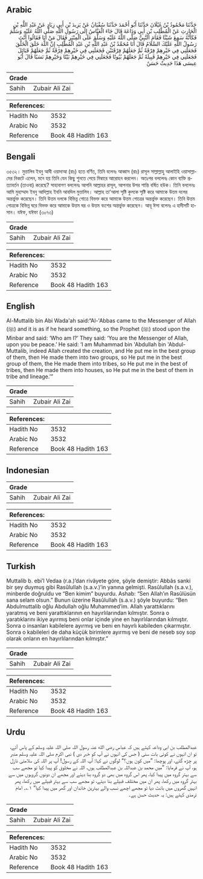 ## Arabic


<div dir="rtl" lang="ar" style={{fontSize:'larger',backgroundColor:'#f8f9fa',padding:20}}>
حَدَّثَنَا مَحْمُودُ بْنُ غَيْلَانَ حَدَّثَنَا أَبُو أَحْمَدَ حَدَّثَنَا سُفْيَانُ عَنْ يَزِيدَ بْنِ أَبِي زِيَادٍ عَنْ عَبْدِ اللَّهِ بْنِ الْحَارِثِ عَنْ الْمُطَّلِبِ بْنِ أَبِي وَدَاعَةَ قَالَ جَاءَ الْعَبَّاسُ إِلَى رَسُولِ اللَّهِ صَلَّى اللَّهُ عَلَيْهِ وَسَلَّمَ فَكَأَنَّهُ سَمِعَ شَيْئًا فَقَامَ النَّبِيُّ صَلَّى اللَّهُ عَلَيْهِ وَسَلَّمَ عَلَى الْمِنْبَرِ فَقَالَ مَنْ أَنَا فَقَالُوا أَنْتَ رَسُولُ اللَّهِ عَلَيْكَ السَّلَامُ قَالَ أَنَا مُحَمَّدُ بْنُ عَبْدِ اللَّهِ بْنِ عَبْدِ الْمُطَّلِبِ إِنَّ اللَّهَ خَلَقَ الْخَلْقَ فَجَعَلَنِي فِي خَيْرِهِمْ فِرْقَةً ثُمَّ جَعَلَهُمْ فِرْقَتَيْنِ فَجَعَلَنِي فِي خَيْرِهِمْ فِرْقَةً ثُمَّ جَعَلَهُمْ قَبَائِلَ فَجَعَلَنِي فِي خَيْرِهِمْ قَبِيلَةً ثُمَّ جَعَلَهُمْ بُيُوتًا فَجَعَلَنِي فِي خَيْرِهِمْ بَيْتًا وَخَيْرِهِمْ نَسَبًا قَالَ أَبُو عِيسَى هَذَا حَدِيثٌ حَسَنٌ
</div>
<div style={{backgroundColor:'#f8f9fa',padding:20, marginBottom: 10}}><table> <thead> <tr> <th>Grade</th> <th></th> </tr> </thead> <tbody> <tr><td>Sahih</td><td>Zubair Ali Zai</td></tr></tbody></table><table> <thead> <tr> <th>References:</th> <th></th> </tr> </thead> <tbody><tr><td>Hadith No</td><td>3532</td></tr><tr><td>Arabic No</td><td>3532</td></tr><tr><td>Reference</td><td>Book 48 Hadith 163</td></tr></tbody></table></div>

## Bengali


<div dir="ltr" lang="bn" style={{fontSize:'larger',backgroundColor:'#f8f9fa',padding:20}}>
৩৫৩২। মুত্তালিব ইবনু আবী ওয়াদাআ (রাঃ) হতে বর্ণিত, তিনি বলেনঃ আব্বাস (রাঃ) রাসূল সাল্লাল্লাহু আলাইহি ওয়াসাল্লামের নিকটে এলেন, মনে হয় তিনি যেন কিছু শুনতে পেয়ে মিম্বারে আরোহন করলেন। অতঃপর বললেনঃ কোন ব্যক্তি প্রত্যাবর্তন (তাওবা) করেছে? সাহাবাগণ বললেনঃ আপনি আল্লাহর রাসূল, আপনার উপর শান্তি বর্ষিত হউক। তিনি বললেনঃ আমি মুহাম্মাদ ইবনু আদিল্লাহ ইবনি আবদিল মুত্তালিব। আল্লাহ তা'আলা সৃষ্টি কুলকে সৃষ্টি করে আমাকে উত্তম দলের অন্তর্ভুক্ত করেছেন। তিনি উত্তম দলকে বিভিন্ন গোত্রে বিভক্ত করে আমাকে উত্তম গোত্রের অন্তর্ভুক্ত করেছেন। তিনি উত্তম গোত্রকে বিভিন্ন ঘরে বিভক্ত করে আমাকে উত্তম ঘর ও উত্তম বংশের অন্তর্ভুক্ত করেছেন। আবূ ঈসা বলেনঃ এ হাদীসটি হাসান। যঈফ, যঈফা (৩০৭৩)
</div>
<div style={{backgroundColor:'#f8f9fa',padding:20, marginBottom: 10}}><table> <thead> <tr> <th>Grade</th> <th></th> </tr> </thead> <tbody> <tr><td>Sahih</td><td>Zubair Ali Zai</td></tr></tbody></table><table> <thead> <tr> <th>References:</th> <th></th> </tr> </thead> <tbody><tr><td>Hadith No</td><td>3532</td></tr><tr><td>Arabic No</td><td>3532</td></tr><tr><td>Reference</td><td>Book 48 Hadith 163</td></tr></tbody></table></div>

## English


<div dir="ltr" lang="en" style={{fontSize:'larger',backgroundColor:'#f8f9fa',padding:20}}>
Al-Muttalib bin Abi Wada'ah said:“Al-'Abbas came to the Messenger of Allah (ﷺ) and it is as if he heard something, so the Prophet (ﷺ) stood upon the Minbar and said: ‘Who am I?’ They said: ‘You are the Messenger of Allah, upon you be peace.’ He said: ‘I am Muhammad bin 'Abdullah bin 'Abdul-Muttalib, indeed Allah created the creation, and He put me in the best group of them, then He made them into two groups, so He put me in the best group of them, the He made them into tribes, so He put me in the best of tribes, then He made them into houses, so He put me in the best of them in tribe and lineage.’”
</div>
<div style={{backgroundColor:'#f8f9fa',padding:20, marginBottom: 10}}><table> <thead> <tr> <th>Grade</th> <th></th> </tr> </thead> <tbody> <tr><td>Sahih</td><td>Zubair Ali Zai</td></tr></tbody></table><table> <thead> <tr> <th>References:</th> <th></th> </tr> </thead> <tbody><tr><td>Hadith No</td><td>3532</td></tr><tr><td>Arabic No</td><td>3532</td></tr><tr><td>Reference</td><td>Book 48 Hadith 163</td></tr></tbody></table></div>

## Indonesian


<div dir="ltr" lang="id" style={{fontSize:'larger',backgroundColor:'#f8f9fa',padding:20}}>

</div>
<div style={{backgroundColor:'#f8f9fa',padding:20, marginBottom: 10}}><table> <thead> <tr> <th>Grade</th> <th></th> </tr> </thead> <tbody> <tr><td>Sahih</td><td>Zubair Ali Zai</td></tr></tbody></table><table> <thead> <tr> <th>References:</th> <th></th> </tr> </thead> <tbody><tr><td>Hadith No</td><td>3532</td></tr><tr><td>Arabic No</td><td>3532</td></tr><tr><td>Reference</td><td>Book 48 Hadith 163</td></tr></tbody></table></div>

## Turkish


<div dir="ltr" lang="tr" style={{fontSize:'larger',backgroundColor:'#f8f9fa',padding:20}}>
Muttalib b. ebi’l Vedaa (r.a.)’dan rivâyete göre, şöyle demiştir: Abbâs sanki bir şey duymuş gibi Rasûlullah (s.a.v.)’in yanına gelmişti. Rasûlullah (s.a.v.), minberde doğruldu ve “Ben kimim” buyurdu. Ashab: “Sen Allah’ın Rasûlüsün sana selam olsun.” Bunun üzerine Rasûlullah (s.a.v.) şöyle buyurdu: “Ben Abdulmuttalib oğlu Abdullah oğlu Muhammed’im. Allah yarattıklarını yaratmış ve beni yarattıklarının en hayırlılarından kılmıştır. Sonra o yaratıklarını ikiye ayırmış beni onlar içinde yine en hayırlılarından kılmıştır. Sonra o insanları kabilelere ayırmış ve beni en hayırlı kabileden çıkarmıştır. Sonra o kabileleri de daha küçük birimlere ayırmış ve beni de neseb soy sop olarak onların en hayırlılarından kılmıştır.”
</div>
<div style={{backgroundColor:'#f8f9fa',padding:20, marginBottom: 10}}><table> <thead> <tr> <th>Grade</th> <th></th> </tr> </thead> <tbody> <tr><td>Sahih</td><td>Zubair Ali Zai</td></tr></tbody></table><table> <thead> <tr> <th>References:</th> <th></th> </tr> </thead> <tbody><tr><td>Hadith No</td><td>3532</td></tr><tr><td>Arabic No</td><td>3532</td></tr><tr><td>Reference</td><td>Book 48 Hadith 163</td></tr></tbody></table></div>

## Urdu


<div dir="rtl" lang="ur" style={{fontSize:'larger',backgroundColor:'#f8f9fa',padding:20}}>
عبدالمطلب بن ابی وداعہ کہتے ہیں کہ عباس رضی الله عنہ رسول اللہ صلی اللہ علیہ وسلم کے پاس آئے، تو ان انہوں نے کوئی بات سنی ( جس کی انہوں نے آپ کو خبر دی ) نبی اکرم صلی اللہ علیہ وسلم منبر پر چڑھ گئے، اور پوچھا: ”میں کون ہوں؟“ لوگوں نے کہا: آپ اللہ کے رسول! آپ پر اللہ کی سلامتی نازل ہو، آپ نے فرمایا: ”میں محمد بن عبداللہ بن عبدالمطلب ہوں، اللہ نے مخلوق کو پیدا کیا تو مجھے سب سے بہتر گروہ میں پیدا کیا، پھر اس گروہ میں بھی دو گروہ بنا دیئے اور مجھے ان دونوں گروہوں میں سے بہتر گروہ میں رکھا، پھر ان میں مختلف قبیلے بنا دیئے، تو مجھے سب سے بہتر قبیلے میں رکھا، پھر انہیں گھروں میں بانٹ دیا تو مجھے اچھے نسب والے بہترین خاندان اور گھر میں پیدا کیا“ ۱؎۔ امام ترمذی کہتے ہیں: یہ حدیث حسن ہے۔
</div>
<div style={{backgroundColor:'#f8f9fa',padding:20, marginBottom: 10}}><table> <thead> <tr> <th>Grade</th> <th></th> </tr> </thead> <tbody> <tr><td>Sahih</td><td>Zubair Ali Zai</td></tr></tbody></table><table> <thead> <tr> <th>References:</th> <th></th> </tr> </thead> <tbody><tr><td>Hadith No</td><td>3532</td></tr><tr><td>Arabic No</td><td>3532</td></tr><tr><td>Reference</td><td>Book 48 Hadith 163</td></tr></tbody></table></div>